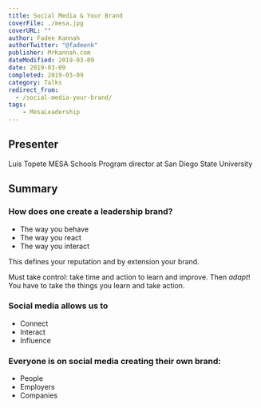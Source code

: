 ---
title: Social Media & Your Brand
coverFile: ./mesa.jpg
coverURL: ""
author: Fadee Kannah
authorTwitter: "@fadeenk"
publisher: MrKannah.com
dateModified: 2019-03-09
date: 2019-03-09
completed: 2019-03-09
category: Talks
redirect_from:
  - /social-media-your-brand/
tags:
    - MesaLeadership
---

## Presenter

Luis Topete MESA Schools Program director at San Diego State University

## Summary

### How does one create a leadership brand?
- The way you behave
- The way you react
- The way you interact

This defines your reputation and by extension your brand.

Must take control: take time and action to learn and improve. Then *adapt*! You have to take the things you learn and take action. 

### Social media allows us to
- Connect
- Interact
- Influence

### Everyone is on social media creating their own brand:
- People
- Employers
- Companies
